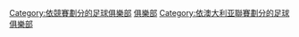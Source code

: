[[Category:依競賽劃分的足球俱樂部|Category:依競賽劃分的足球俱樂部]]
[[Category:澳大利亚职业足球联赛|俱樂部]]
[[Category:依澳大利亚聯賽劃分的足球俱樂部|Category:依澳大利亚聯賽劃分的足球俱樂部]]